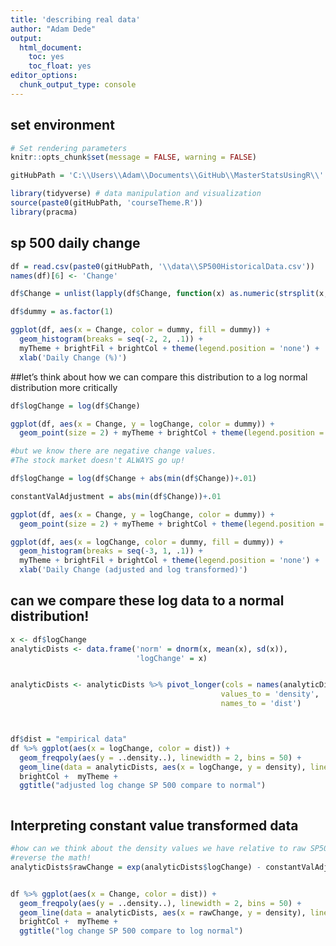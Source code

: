 ```yaml
---
title: 'describing real data'
author: "Adam Dede"
output:
  html_document:
    toc: yes
    toc_float: yes
editor_options:
  chunk_output_type: console
---
```



## set environment

```r

# Set rendering parameters
knitr::opts_chunk$set(message = FALSE, warning = FALSE)

gitHubPath = 'C:\\Users\\Adam\\Documents\\GitHub\\MasterStatsUsingR\\'

library(tidyverse) # data manipulation and visualization
source(paste0(gitHubPath, 'courseTheme.R'))
library(pracma)

```

## sp 500 daily change 

```r

df = read.csv(paste0(gitHubPath, '\\data\\SP500HistoricalData.csv'))
names(df)[6] <- 'Change'

df$Change = unlist(lapply(df$Change, function(x) as.numeric(strsplit(x, '%')[[1]])))

df$dummy = as.factor(1) 

ggplot(df, aes(x = Change, color = dummy, fill = dummy)) +
  geom_histogram(breaks = seq(-2, 2, .1)) + 
  myTheme + brightFil + brightCol + theme(legend.position = 'none') + 
  xlab('Daily Change (%)') 

```

##let's think about how we can compare this distribution to a log normal distribution more critically 

```r
df$logChange = log(df$Change)

ggplot(df, aes(x = Change, y = logChange, color = dummy)) + 
  geom_point(size = 2) + myTheme + brightCol + theme(legend.position = 'non')

#but we know there are negative change values. 
#The stock market doesn't ALWAYS go up! 

df$logChange = log(df$Change + abs(min(df$Change))+.01)

constantValAdjustment = abs(min(df$Change))+.01

ggplot(df, aes(x = Change, y = logChange, color = dummy)) + 
  geom_point(size = 2) + myTheme + brightCol + theme(legend.position = 'none')

ggplot(df, aes(x = logChange, color = dummy, fill = dummy)) +
  geom_histogram(breaks = seq(-3, 1, .1)) + 
  myTheme + brightFil + brightCol + theme(legend.position = 'none') + 
  xlab('Daily Change (adjusted and log transformed)') 


```

## can we compare these log data to a normal distribution! 

```r

x <- df$logChange
analyticDists <- data.frame('norm' = dnorm(x, mean(x), sd(x)),
                            'logChange' = x)


analyticDists <- analyticDists %>% pivot_longer(cols = names(analyticDists)[-2], 
                                               values_to = 'density', 
                                               names_to = 'dist')



df$dist = "empirical data"
df %>% ggplot(aes(x = logChange, color = dist)) + 
  geom_freqpoly(aes(y = ..density..), linewidth = 2, bins = 50) +
  geom_line(data = analyticDists, aes(x = logChange, y = density), linewidth = 2) + 
  brightCol +  myTheme + 
  ggtitle("adjusted log change SP 500 compare to normal") 



```

## Interpreting constant value transformed data 

```r


#how can we think about the density values we have relative to raw SP500 changes?
#reverse the math! 
analyticDists$rawChange = exp(analyticDists$logChange) - constantValAdjustment


df %>% ggplot(aes(x = Change, color = dist)) + 
  geom_freqpoly(aes(y = ..density..), linewidth = 2, bins = 50) +
  geom_line(data = analyticDists, aes(x = rawChange, y = density), linewidth = 2) + 
  brightCol +  myTheme + 
  ggtitle("log change SP 500 compare to log normal") 


```

